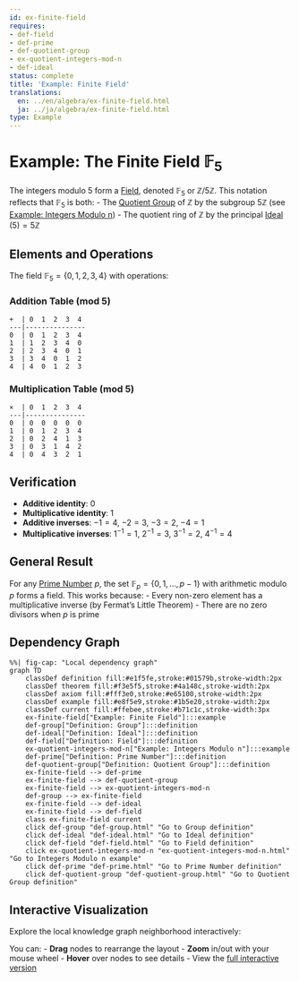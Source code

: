 ```yaml
---
id: ex-finite-field
requires:
- def-field
- def-prime
- def-quotient-group
- ex-quotient-integers-mod-n
- def-ideal
status: complete
title: 'Example: Finite Field'
translations:
  en: ../en/algebra/ex-finite-field.html
  ja: ../ja/algebra/ex-finite-field.html
type: Example
---
```


# Example: The Finite Field $\mathbb{F}_5$ {#ex-finite-field}

The integers modulo 5 form a [Field](def-field.qmd), denoted $\mathbb{F}_5$ or $\mathbb{Z}/5\mathbb{Z}$. This notation reflects that $\mathbb{F}_5$ is both:
- The [Quotient Group](def-quotient-group.qmd) of $\mathbb{Z}$ by the subgroup $5\mathbb{Z}$ (see [Example: Integers Modulo n](ex-quotient-integers-mod-n.qmd))
- The quotient ring of $\mathbb{Z}$ by the principal [Ideal](def-ideal.qmd) $(5) = 5\mathbb{Z}$

## Elements and Operations

The field $\mathbb{F}_5 = \{0, 1, 2, 3, 4\}$ with operations:

### Addition Table (mod 5)
```
+  | 0  1  2  3  4
---|---------------
0  | 0  1  2  3  4
1  | 1  2  3  4  0
2  | 2  3  4  0  1
3  | 3  4  0  1  2
4  | 4  0  1  2  3
```

### Multiplication Table (mod 5)
```
×  | 0  1  2  3  4
---|---------------
0  | 0  0  0  0  0
1  | 0  1  2  3  4
2  | 0  2  4  1  3
3  | 0  3  1  4  2
4  | 0  4  3  2  1
```

## Verification

- **Additive identity**: 0
- **Multiplicative identity**: 1
- **Additive inverses**: $-1 = 4$, $-2 = 3$, $-3 = 2$, $-4 = 1$
- **Multiplicative inverses**: $1^{-1} = 1$, $2^{-1} = 3$, $3^{-1} = 2$, $4^{-1} = 4$

## General Result

For any [Prime Number](../number-theory/def-prime.qmd) $p$, the set $\mathbb{F}_p = \{0, 1, ..., p-1\}$ with arithmetic modulo $p$ forms a field. This works because:
- Every non-zero element has a multiplicative inverse (by Fermat's Little Theorem)
- There are no zero divisors when $p$ is prime

## Dependency Graph

```mermaid
%%| fig-cap: "Local dependency graph"
graph TD
    classDef definition fill:#e1f5fe,stroke:#01579b,stroke-width:2px
    classDef theorem fill:#f3e5f5,stroke:#4a148c,stroke-width:2px
    classDef axiom fill:#fff3e0,stroke:#e65100,stroke-width:2px
    classDef example fill:#e8f5e9,stroke:#1b5e20,stroke-width:2px
    classDef current fill:#ffebee,stroke:#b71c1c,stroke-width:3px
    ex-finite-field["Example: Finite Field"]:::example
    def-group["Definition: Group"]:::definition
    def-ideal["Definition: Ideal"]:::definition
    def-field["Definition: Field"]:::definition
    ex-quotient-integers-mod-n["Example: Integers Modulo n"]:::example
    def-prime["Definition: Prime Number"]:::definition
    def-quotient-group["Definition: Quotient Group"]:::definition
    ex-finite-field --> def-prime
    ex-finite-field --> def-quotient-group
    ex-finite-field --> ex-quotient-integers-mod-n
    def-group --> ex-finite-field
    ex-finite-field --> def-ideal
    ex-finite-field --> def-field
    class ex-finite-field current
    click def-group "def-group.html" "Go to Group definition"
    click def-ideal "def-ideal.html" "Go to Ideal definition"
    click def-field "def-field.html" "Go to Field definition"
    click ex-quotient-integers-mod-n "ex-quotient-integers-mod-n.html" "Go to Integers Modulo n example"
    click def-prime "def-prime.html" "Go to Prime Number definition"
    click def-quotient-group "def-quotient-group.html" "Go to Quotient Group definition"
```

## Interactive Visualization

Explore the local knowledge graph neighborhood interactively:

::: {.graph-viz data-id="ex-finite-field" data-width="700" data-height="500"}
:::

You can:
- **Drag** nodes to rearrange the layout
- **Zoom** in/out with your mouse wheel
- **Hover** over nodes to see details
- View the [full interactive version](../../output/interactive/ex-finite-field.html){target="_blank"}
